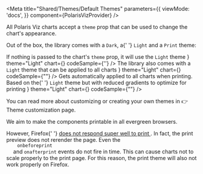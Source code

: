 

<Meta
  title="Shared/Themes/Default Themes"
  parameters={{
    viewMode: 'docs',
  }}
  component={PolarisVizProvider}
/>

<PolarisVizProvider>
<div style={{ margin: '0 auto', maxWidth: '800px', color: 'white'}}>

<Title>💅 Themes</Title>

<p>
  All Polaris Viz charts accept a <code>theme</code> prop that can be used to
  change the chart's appearance.
</p>
<p>
  Out of the box, the library comes with a <code>Dark</code>, a{' '}
  <code>Light</code> and a <code>Print</code> theme:
</p>
<div
  style={{
    display: 'grid',
    gridGap: '20px',
    gridTemplateColumns: 'repeat(auto-fit, minmax(350px, 1fr))',
  }}
>
  <ComponentContainer
    title="Default Theme"
    description={
      <>
        If nothing is passed to the chart's <code>theme</code> prop, it will use
        the <code>Light</code> theme
      </>
    }
    theme="Light"
    chart={<SampleBarChart seriesLength={2} />}
    codeSample={'<BarChart />'}
  />
  <ComponentContainer
    title="Light Theme"
    description={
      <>
        The library also comes with a <code>Light</code> theme that can be
        applied to all charts
      </>
    }
    theme="Light"
    chart={<SampleBarChart seriesLength={2} theme="Light" />}
    codeSample={"<BarChart theme='Light'/>"}
  />
  <ComponentContainer
    title="Print Theme"
    description={
      <>
        Gets automatically applied to all charts when printing. Based on the{' '}
        <code>Light</code> theme but with reduced gradients to optimize for
        printing
      </>
    }
    theme="Light"
    chart={<SampleBarChart seriesLength={2} theme="Print" />}
    codeSample={"<BarChart theme='Print'/>"}
  />
</div>

<p>
  You can read more about customizing or creating your own themes in 👉
  <LinkTo kind="Shared/Themes/Customizing">Theme customization page</LinkTo>.
</p>

<Title type="h2">🖨 Print Support</Title>
<p>We aim to make the components printable in all evergreen browsers.</p>
<p>
  However, Firefox{' '}
  <a target="_blank" href="https://bugzilla.mozilla.org/show_bug.cgi?id=774398">
    does not respond super well to print
  </a>
  . In fact, the print preview does not rerender the page. Even the <code>
    onbeforeprint
  </code> and <code>onafterprint</code> events do not fire in time. This can cause
  charts not to scale properly to the print page. For this reason, the print theme
  will also not work properly on Firefox.
</p>

</div>

</PolarisVizProvider>
